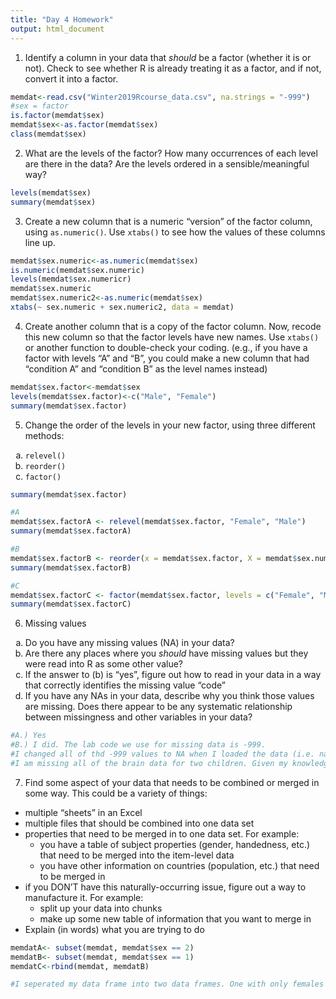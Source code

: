 ```yaml
---
title: "Day 4 Homework"
output: html_document
---
```



1. Identify a column in your data that *should* be a factor (whether it is or not). Check to see whether R is already treating it as a factor, and if not, convert it into a factor.

```r
memdat<-read.csv("Winter2019Rcourse_data.csv", na.strings = "-999")
#sex = factor
is.factor(memdat$sex)
memdat$sex<-as.factor(memdat$sex)
class(memdat$sex)
```


2. What are the levels of the factor? How many occurrences of each level are there in the data? Are the levels ordered in a sensible/meaningful way?
   
```r
levels(memdat$sex)
summary(memdat$sex)
```


3. Create a new column that is a numeric "version" of the factor column, using `as.numeric()`. Use `xtabs()` to see how the values of these columns line up.

```r
memdat$sex.numeric<-as.numeric(memdat$sex)
is.numeric(memdat$sex.numeric)
levels(memdat$sex.numericr)
memdat$sex.numeric
memdat$sex.numeric2<-as.numeric(memdat$sex)
xtabs(~ sex.numeric + sex.numeric2, data = memdat)
```


4. Create another column that is a copy of the factor column. Now, recode this new column so that the factor levels have new names. Use `xtabs()` or another function to double-check your coding.
  (e.g., if you have a factor with levels "A" and "B", you could make a new column that had "condition A" and "condition B" as the level names instead)

```r
memdat$sex.factor<-memdat$sex
levels(memdat$sex.factor)<-c("Male", "Female")
summary(memdat$sex.factor)

```


5. Change the order of the levels in your new factor, using three different methods:
  a. `relevel()`
  b. `reorder()`
  c. `factor()`

```r
summary(memdat$sex.factor)

#A
memdat$sex.factorA <- relevel(memdat$sex.factor, "Female", "Male")
summary(memdat$sex.factorA)

#B
memdat$sex.factorB <- reorder(x = memdat$sex.factor, X = memdat$sex.numeric)
summary(memdat$sex.factorB)

#C
memdat$sex.factorC <- factor(memdat$sex.factor, levels = c("Female", "Male"))
summary(memdat$sex.factorC)

```


6. Missing values
  a. Do you have any missing values (NA) in your data?
  b. Are there any places where you *should* have missing values but they were read into R as some other value?
  c. If the answer to (b) is "yes", figure out how to read in your data in a way that correctly identifies the missing value "code"
  d. If you have any NAs in your data, describe why you think those values are missing. Does there appear to be any systematic relationship between missingness and other variables in your data?

```r
#A.) Yes
#B.) I did. The lab code we use for missing data is -999. 
#I changed all of thd -999 values to NA when I loaded the data (i.e. na.strings = "-999")
#I am missing all of the brain data for two children. Given my knowledge of MRI, especially MRI with young children, I would imagine these children either didn't get scaned becuase they were unable to go in the scanner or their data was unusable due to movement.
```


7. Find some aspect of your data that needs to be combined or merged in some way.  This could be a variety of things:
  - multiple "sheets" in an Excel
  - multiple files that should be combined into one data set
  - properties that need to be merged in to one data set. For example:
    - you have a table of subject properties (gender, handedness, etc.) that need to be merged into the item-level data
    - you have other information on countries (population, etc.) that need to be merged in
  - if you DON'T have this naturally-occurring issue, figure out a way to manufacture it. For example:
    - split up your data into chunks
    - make up some new table of information that you want to merge in
  - Explain (in words) what you are trying to do
  
```r
memdatA<- subset(memdat, memdat$sex == 2)
memdatB<- subset(memdat, memdat$sex == 1)
memdatC<-rbind(memdat, memdatB)

#I seperated my data frame into two data frames. One with only females and one with only males. I then used rbind to glue them back together. Alternatly, I could have created a new coloum and added it using cbind.

```
